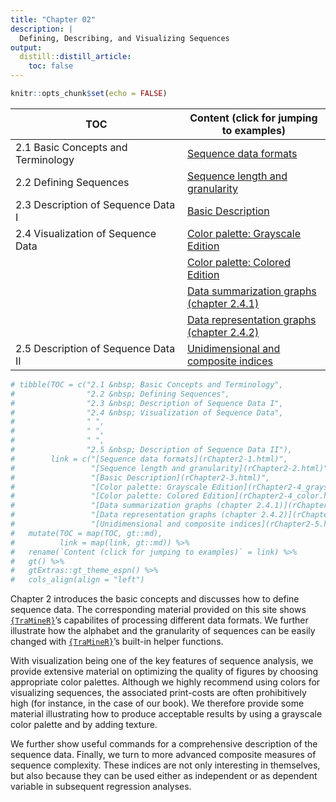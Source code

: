 ```yaml
---
title: "Chapter 02"
description: |
  Defining, Describing, and Visualizing Sequences
output:
  distill::distill_article:
    toc: false
---
```


```r
knitr::opts_chunk$set(echo = FALSE)

```

| TOC                      | Content (click for jumping to examples)  |
|-------------------------------------|-------------------------------|
| 2.1  Basic Concepts and Terminology | [Sequence data formats](rChapter2-1.html) |
| 2.2  Defining Sequences             | [Sequence length and granularity](rChapter2-2.html)     |
| 2.3	Description of Sequence Data I  | [Basic Description](rChapter2-3.html) |
| 2.4 Visualization of Sequence Data  | [Color palette: Grayscale Edition](rChapter2-4_grayscale.html)      |
|                                     | [Color palette: Colored Edition](UnderConstruction.html)  |
|                                     | [Data summarization graphs (chapter 2.4.1)](UnderConstruction.html)  |
|                                     | [Data representation graphs (chapter 2.4.2)](UnderConstruction.html)  |
| 2.5 Description of Sequence Data II | [Unidimensional and composite indices](UnderConstruction.html)    | 



```r
# tibble(TOC = c("2.1 &nbsp; Basic Concepts and Terminology",
#                "2.2 &nbsp; Defining Sequences",
#                "2.3 &nbsp; Description of Sequence Data I",
#                "2.4 &nbsp; Visualization of Sequence Data",
#                " ",
#                " ",
#                " ",
#                "2.5 &nbsp; Description of Sequence Data II"),
#        link = c("[Sequence data formats](rChapter2-1.html)",
#                 "[Sequence length and granularity](rChapter2-2.html)",
#                 "[Basic Description](rChapter2-3.html)",
#                 "[Color palette: Grayscale Edition](rChapter2-4_grayscale.html)",
#                 "[Color palette: Colored Edition](rChapter2-4_color.html)",
#                 "[Data summarization graphs (chapter 2.4.1)](rChapter2-4-1.html)",
#                 "[Data representation graphs (chapter 2.4.2)](rChapter2-4-2.html)",
#                 "[Unidimensional and composite indices](rChapter2-5.html)")) %>%
#   mutate(TOC = map(TOC, gt::md),
#          link = map(link, gt::md)) %>% 
#   rename(`Content (click for jumping to examples)` = link) %>% 
#   gt() %>%
#   gtExtras::gt_theme_espn() %>% 
#   cols_align(align = "left")
```


Chapter 2 introduces the basic concepts and discusses how to define sequence data. The corresponding material provided on this site shows [`{TraMineR}`](http://traminer.unige.ch){target="_blank"}'s capabilites of processing different data formats. We further illustrate 
how the alphabet and the granularity of sequences can be easily changed with [`{TraMineR}`](http://traminer.unige.ch){target="_blank"}'s built-in helper functions.

With visualization being one of the key features of sequence analysis, we provide extensive material on optimizing the quality of figures by choosing appropriate color palettes. Although we highly recommend using colors for visualizing sequences, the associated print-costs are often prohibitively high (for instance, in the case of our book). We therefore provide some material illustrating how to produce acceptable results by using a grayscale color palette and by adding texture.

We further show useful commands for a comprehensive description of the sequence data. Finally, we turn to more advanced composite measures of sequence complexity. These indices are not only interesting in themselves, but also because they can be used either as independent or as dependent variable in subsequent regression analyses. 
